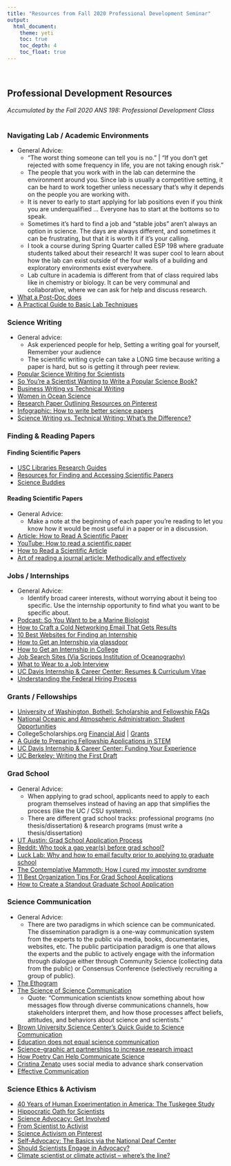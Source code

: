 ```yaml
---
title: "Resources from Fall 2020 Professional Development Seminar"
output: 
  html_document:
    theme: yeti
    toc: true
    toc_depth: 4
    toc_float: true
---
```


<!-- Global site tag (gtag.js) - Google Analytics -->
<script async src="https://www.googletagmanager.com/gtag/js?id=UA-16099315-7"></script>
<script>
  window.dataLayer = window.dataLayer || [];
  function gtag(){dataLayer.push(arguments);}
  gtag('js', new Date());

  gtag('config', 'UA-16099315-7');
</script>

<br>



## Professional Development Resources

*Accumulated by the Fall 2020 ANS 198: Professional Development Class*
<br />
<br />


### Navigating Lab / Academic Environments
* General Advice: 
  + "The worst thing someone can tell you is no." | "If you don't get rejected with some frequency in life, you are not taking enough risk."
  + The people that you work with in the lab can determine the environment around you. Since lab is usually a competitive setting, it can be hard to work together unless necessary that's why it depends on the people you are working with.     
  + It is never to early to start applying for lab positions even if you think you are underqualified ... Everyone has to start at the bottoms so to speak.
  + Sometimes it's hard to find a job and "stable jobs" aren't always an option in science. The days are always different, and sometimes it can be frustrating, but that it is worth it if it's your calling. 
  + I took a course during Spring Quarter called ESP 198 where graduate students talked about their research!  It was super cool to learn about how the lab can exist outside of the four walls of a building and exploratory environments exist everywhere.
  + Lab culture in academia is different from that of class required labs like in chemistry or biology. It can be very communal and collaborative, where we can ask for help and discuss research.
* [What a Post-Doc does](https://academicpositions.com/career-advice/what-is-a-postdoc) 
* [A Practical Guide to Basic Lab Techniques](https://www.sciencemag.org/sites/default/files/Practical_Guide_to_Basic_Lab_Techniques.pdf)

### Science Writing
* General advice: 
  + Ask experienced people for help, Setting a writing goal for yourself, Remember your audience
  + The scientific writing cycle can take a LONG time because writing a paper is hard, but so is getting it through peer review.
* [Popular Science Writing for Scientists](https://www.youtube.com/watch?v=Ge-b5oqs1p4)
* [So You're a Scientist Wanting to Write a Popular Science Book?](https://blogs.scientificamerican.com/life-unbounded/so-youre-a-scientist-wanting-to-write-a-popular-science-book/)
* [Business Writing vs Technical Writing](https://www.icetraining.org.uk/Focus/Features/Business-Writing-vs-Technical-Writing#:~:text=The%20simple%20answer%20is%20that,with%20science%2C%20engineering%20and%20technology.&text=Business%20writing%20is%20just%20about,except%20journalism%20and%20creative%20writing)
* [Women in Ocean Science](https://www.womeninoceanscience.com/)
* [Research Paper Outlining Resources on Pinterest](https://www.pinterest.com/natalienpatrick/research-paper/)
* [Infographic: How to write better science papers](https://www.elsevier.com/connect/infographic-tips-to-writing-better-science-papers)
* [Science Writing vs. Technical Writing: What's the Difference?](http://www.bjoranidentity.com/blog/science-writing-vs-technical-writing-whats-the-difference)

### Finding & Reading Papers

#### Finding Scientific Papers

* [USC Libraries Research Guides](https://libguides.usc.edu/writingguide/scholarly)
* [Resources for Finding and Accessing Scientific Papers](https://www.sciencebuddies.org/science-fair-projects/competitions/finding-and-accessing-scientific-papers)
* [Science Buddies](https://www.sciencebuddies.org/)

#### Reading Scientific Papers
* General Advice:
  + Make a note at the beginning of each paper you're reading to let you know how it would be most useful in a paper or in a discussion.
* [Article: How to Read A Scientific Paper](https://www.lib.purdue.edu/sites/default/files/libraries/engr/Tutorials/Newest%20Scientific%20Paper.pdf)
* [YouTube: How to read a scientific paper](https://www.youtube.com/watch?v=5Eg_Gzz3hXY)
* [How to Read a Scientific Article](https://usu.instructure.com/courses/45089/pages/anatomy-of-a-scientific-article)
* [Art of reading a journal article: Methodically and effectively](https://www.ncbi.nlm.nih.gov/pmc/articles/PMC3687192/)

### Jobs / Internships
* General Advice:
  + Identify broad career interests, without worrying about it being too specific. Use the internship opportunity to find what you want to be specific about. 
* [Podcast: So You Want to be a Marine Biologist](https://marinebio.life/home/podcast-ocean-science-conservation-careers/)
* [How to Craft a Cold Networking Email That Gets Results](https://www.ivyexec.com/career-advice/2018/craft-cold-networking-email-gets-results/)
* [10 Best Websites for Finding an Internship](https://www.forbes.com/sites/susanadams/2015/01/30/the-10-best-websites-for-finding-an-internship/?sh=2d39cf921b44)
* [How to Get an Internship via glassdoor](https://www.glassdoor.com/blog/guide/how-to-get-an-internship/)
* [How to Get an Internship in College](https://themetamorphosis.net/how-to-get-an-internship-in-college/)
* [Job Search Sites (Via Scripps Institution of Oceanography)](https://cmbc.ucsd.edu/alumni/job-search-sites/)
* [What to Wear to a Job Interview](https://cultivatedculture.com/what-to-wear-to-an-interview/)
* [UC Davis Internship & Career Center: Resumes & Curriculum Vitae](https://icc.ucdavis.edu/materials/resume)
* [Understanding the Federal Hiring Process](https://www.dol.gov/general/jobs/understanding-the-federal-hiring-process)

### Grants / Fellowships
* [University of Washington, Bothell: Scholarship and Fellowship FAQs](https://www.uwb.edu/financial-aid/scholarships/faq#:~:text=The%20terms%20%E2%80%9Cscholarship%E2%80%9D%20and%20%E2%80%9C,of%20one%20or%20more%20years)
* [National Oceanic and Atmospheric Administration: Student Opportunities](https://www.noaa.gov/education/opportunities/student-opportunities)
* CollegeScholarships.org [Financial Aid](http://www.collegescholarships.org/financial-aid/) | [Grants](http://www.collegescholarships.org/grants/)
* [A Guide to Preparing Fellowship Applications in STEM](https://grad.illinois.edu/sites/default/files/PDFs/Fellowship-Proposal-Writing-STEM.pdf)
* [UC Davis Internship & Career Center: Funding Your Experience](https://icc.ucdavis.edu/find/international/funding)
* [UC Berkeley: Writing the First Draft](https://research.berkeley.edu/writing-research-proposals)

### Grad School
* General Advice:
  + When applying to grad school, applicants need to apply to each program themselves instead of having an app that simplifies the process (like the UC / CSU systems).
  + There are different grad school tracks: professional programs (no thesis/dissertation) & research programs (must write a thesis/dissertation)
* [UT Austin: Grad School Application Process](https://che.utexas.edu/prospective-students/graduate-students/admissions/apply-online/)
* [Reddit: Who took a gap year(s) before grad school?](https://www.reddit.com/r/AskAcademia/comments/8f3ll2/who_took_a_gap_years_before_grad_school/)
* [Luck Lab: Why and how to email faculty prior to applying to graduate school](https://lucklab.ucdavis.edu/blog/2018/9/17/emailing-facultyWhy and how to email faculty prior to applying to graduate school)
* [The Contemplative Mammoth: How I cured my imposter syndrome](https://contemplativemammoth.com/2012/04/25/how-i-cured-my-imposter-syndrome/)
* [11 Best Organization Tips For Grad School Applications](https://speechlyss.com/application-organization/)
* [How to Create a Standout Graduate School Application](https://www.affordablecollegesonline.org/college-resource-center/how-to-create-a-standout-graduate-school-application/)

### Science Communication
* General Advice:
  + There are two paradigms in which science can be communicated. The dissemination paradigm is a one-way communication system from the experts to the public via media, books, documentaries, websites, etc. The public participation paradigm is one that allows the experts and the public to actively engage with the information through dialogue either through Community Science (collecting data from the public) or Consensus Conference (selectively recruiting a group of public).
* [The Ethogram](https://theethogram.com/)
* [The Science of Science Communication](http://www.nasonline.org/programs/nas-colloquia/completed_colloquia/science-communication.html)
  + Quote: "Communication scientists know something about how messages flow through diverse communications channels, how stakeholders interpret them, and how those processes affect beliefs, attitudes, and behaviors about science and scientists."
* [Brown University Science Center’s Quick Guide to Science Communication](https://www.brown.edu/academics/science-center/sites/brown.edu.academics.science-center/files/uploads/Quick_Guide_to_Science_Communication_0.pdf)
* [Education does not equal science communication](https://www.purdue.edu/research/dimensions/faculty-communication-tips-education-does-not-equal-science-communication/)
* [Science–graphic art partnerships to increase research impact](https://www.nature.com/articles/s42003-019-0516-1)
* [How Poetry Can Help Communicate Science](https://blogs.scientificamerican.com/observations/how-poetry-can-help-communicate-science/)
* [Cristina Zenato](https://www.instagram.com/cristinazenato/?hl=en) uses social media to advance shark conservation
* [Effective Communication](https://www.helpguide.org/articles/relationships-communication/effective-communication.htm)

### Science Ethics & Activism
* [40 Years of Human Experimentation in America: The Tuskegee Study](https://www.mcgill.ca/oss/article/history/40-years-human-experimentation-america-tuskegee-study)
* [Hippocratic Oath for Scientists](http://blogs.nature.com/news/2007/09/hippocratic_oath_for_scientist.html#:~:text=%E2%80%93%20Minimise%20and%20justify%20any%20adverse,be%20misled%2C%20about%20scientific%20matters.)
* [Science Advocacy: Get Involved](https://www.nature.com/articles/nj7634-611a#:~:text=Presenting%20science%20to%20politicians%20in,understand%20can%20have%20good%20outcomes.&text=With%20so%20many%20science%2Dbased,can%20have%20an%20outsized%20impact)
* [From Scientist to Activist](https://blog.ucsusa.org/science-blogger/from-scientist-to-activist)
* [Science Activism on Pinterest](https://www.pinterest.com/pin/623256035902909324/)
* [Self-Advocacy: The Basics via the National Deaf Center](https://www.nationaldeafcenter.org/resource/self-advocacy-basics)
* [Should Scientists Engage in Advocacy?](https://blogs.oregonstate.edu/gemmlab/2019/05/20/should-scientists-engage-in-advocacy/)
* [Climate scientist or climate activist – where’s the line?](https://physicsworld.com/a/climate-scientist-or-climate-activist-wheres-the-line/)
